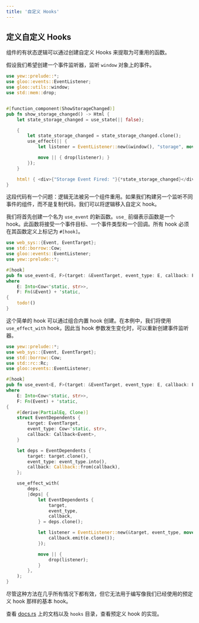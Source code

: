 ```yaml
---
title: '自定义 Hooks'
---
```


## 定义自定义 Hooks

组件的有状态逻辑可以通过创建自定义 Hooks 来提取为可重用的函数。

假设我们希望创建一个事件监听器，监听 `window` 对象上的事件。

```rust
use yew::prelude::*;
use gloo::events::EventListener;
use gloo::utils::window;
use std::mem::drop;


#[function_component(ShowStorageChanged)]
pub fn show_storage_changed() -> Html {
    let state_storage_changed = use_state(|| false);

    {
        let state_storage_changed = state_storage_changed.clone();
        use_effect(|| {
            let listener = EventListener::new(&window(), "storage", move |_| state_storage_changed.set(true));

            move || { drop(listener); }
        });
    }

    html! { <div>{"Storage Event Fired: "}{*state_storage_changed}</div> }
}
```

这段代码有一个问题：逻辑无法被另一个组件重用。如果我们构建另一个监听不同事件的组件，而不是复制代码，我们可以将逻辑移入自定义 hook。

我们将首先创建一个名为 `use_event` 的新函数。`use_` 前缀表示函数是一个 hook。此函数将接受一个事件目标、一个事件类型和一个回调。所有 hook 必须在其函数定义上标记为 `#[hook]`。

```rust
use web_sys::{Event, EventTarget};
use std::borrow::Cow;
use gloo::events::EventListener;
use yew::prelude::*;

#[hook]
pub fn use_event<E, F>(target: &EventTarget, event_type: E, callback: F)
where
    E: Into<Cow<'static, str>>,
    F: Fn(&Event) + 'static,
{
    todo!()
}
```

这个简单的 hook 可以通过组合内置 hook 创建。在本例中，我们将使用 `use_effect_with` hook，因此当 hook 参数发生变化时，可以重新创建事件监听器。

```rust
use yew::prelude::*;
use web_sys::{Event, EventTarget};
use std::borrow::Cow;
use std::rc::Rc;
use gloo::events::EventListener;

#[hook]
pub fn use_event<E, F>(target: &EventTarget, event_type: E, callback: F)
where
    E: Into<Cow<'static, str>>,
    F: Fn(Event) + 'static,
{
    #[derive(PartialEq, Clone)]
    struct EventDependents {
        target: EventTarget,
        event_type: Cow<'static, str>,
        callback: Callback<Event>,
    }

    let deps = EventDependents {
        target: target.clone(),
        event_type: event_type.into(),
        callback: Callback::from(callback),
    };

    use_effect_with(
        deps,
        |deps| {
            let EventDependents {
                target,
                event_type,
                callback,
            } = deps.clone();

            let listener = EventListener::new(&target, event_type, move |e| {
                callback.emit(e.clone());
            });

            move || {
                drop(listener);
            }
        },
    );
}
```

尽管这种方法在几乎所有情况下都有效，但它无法用于编写像我们已经使用的预定义 hook 那样的基本 hook。

查看 [docs.rs](https://docs.rs/yew) 上的文档以及 `hooks` 目录，查看预定义 hook 的实现。
